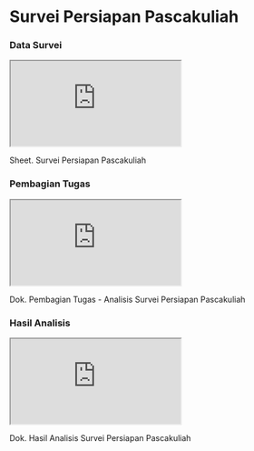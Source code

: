
# Survei Persiapan Pascakuliah

<Steps>

### Data Survei

<div style={{ textAlign: 'center' }}>
    <iframe style={{ marginTop: "14px", borderRadius: "10px", width: "100%", maxWidth: "830px", height: "800px" }} src="https://docs.google.com/spreadsheets/d/e/2PACX-1vTafVrZI-6gx8v644wI-PZxaGdfIiIt5BqT_PdTv68xzRcFz4X5xJH7T_PGy-KXGn1OejnEPFOj0rSS/pubhtml?gid=712967727&amp;single=true&amp;widget=true&amp;headers=false"></iframe>
    <p style={{ marginTop: '10px', fontSize: '12px', opacity: '0.5' }}>Sheet. Survei Persiapan Pascakuliah</p>
</div>

### Pembagian Tugas

<div style={{ textAlign: 'center' }}>
    <iframe style={{ marginTop: "14px", borderRadius: "10px", width: "100%", maxWidth: "830px", height: "800px" }} src="https://docs.google.com/document/d/e/2PACX-1vRu8EL518vNk3Dp64hEjlLtWS8jgSZ8igOgqiqRKxDUXOMqt9mm75Zfd5h5NC_w11qrs48-1COxvMM3/pub?embedded=true"></iframe>
    <p style={{ marginTop: '10px', fontSize: '12px', opacity: '0.5' }}>Dok. Pembagian Tugas - Analisis Survei Persiapan Pascakuliah</p>
</div>

### Hasil Analisis

<div style={{ textAlign: 'center' }}>
    <iframe style={{ marginTop: "14px", borderRadius: "10px", width: "100%", maxWidth: "830px", height: "800px" }} src="https://docs.google.com/document/d/e/2PACX-1vQBGaQxdvwCsFowk0ab-gMMB0NPpG25ggaztc4fnSPUVCq8FzCbxu8BS-RU2muLGfe1qDOKNoefQqM3/pub?embedded=true"></iframe>
    <p style={{ marginTop: '10px', fontSize: '12px', opacity: '0.5' }}>Dok. Hasil Analisis Survei Persiapan Pascakuliah</p>
</div>

</Steps>